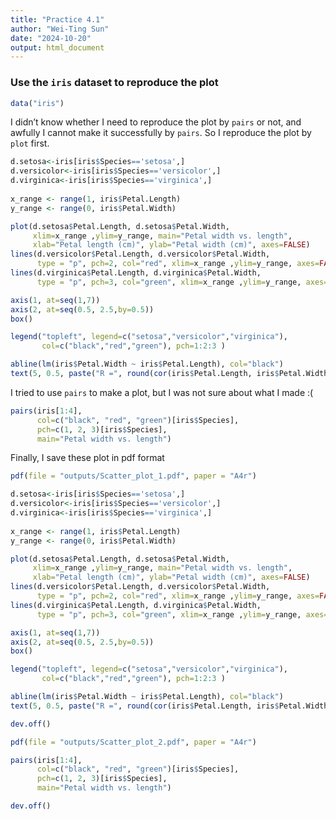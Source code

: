 ```yaml
---
title: "Practice 4.1"
author: "Wei-Ting Sun"
date: "2024-10-20"
output: html_document
---
```

### Use the `iris` dataset to reproduce the plot 
```r
data("iris")
```
I didn't know whether I need to reproduce the plot by `pairs` or not, and awfully I cannot make it successfully by `pairs`. So I reproduce the plot by `plot` first.
```r
d.setosa<-iris[iris$Species=='setosa',]
d.versicolor<-iris[iris$Species=='versicolor',]  
d.virginica<-iris[iris$Species=='virginica',] 
  
x_range <- range(1, iris$Petal.Length)
y_range <- range(0, iris$Petal.Width)

plot(d.setosa$Petal.Length, d.setosa$Petal.Width,
     xlim=x_range ,ylim=y_range, main="Petal width vs. length",
     xlab="Petal length (cm)", ylab="Petal width (cm)", axes=FALSE)
lines(d.versicolor$Petal.Length, d.versicolor$Petal.Width,
      type = "p", pch=2, col="red", xlim=x_range ,ylim=y_range, axes=FALSE, ann=FALSE)
lines(d.virginica$Petal.Length, d.virginica$Petal.Width,
      type = "p", pch=3, col="green", xlim=x_range ,ylim=y_range, axes=FALSE, ann=FALSE)

axis(1, at=seq(1,7))
axis(2, at=seq(0.5, 2.5,by=0.5))
box()

legend("topleft", legend=c("setosa","versicolor","virginica"),
       col=c("black","red","green"), pch=1:2:3 )

abline(lm(iris$Petal.Width ~ iris$Petal.Length), col="black")
text(5, 0.5, paste("R =", round(cor(iris$Petal.Length, iris$Petal.Width), 2)))
```

I tried to use `pairs` to make a plot, but I was not sure about what I made :(
```r
pairs(iris[1:4], 
      col=c("black", "red", "green")[iris$Species], 
      pch=c(1, 2, 3)[iris$Species], 
      main="Petal width vs. length")
```

Finally, I save these plot in pdf format
```r
pdf(file = "outputs/Scatter_plot_1.pdf", paper = "A4r")

d.setosa<-iris[iris$Species=='setosa',]
d.versicolor<-iris[iris$Species=='versicolor',]  
d.virginica<-iris[iris$Species=='virginica',] 
  
x_range <- range(1, iris$Petal.Length)
y_range <- range(0, iris$Petal.Width)

plot(d.setosa$Petal.Length, d.setosa$Petal.Width,
     xlim=x_range ,ylim=y_range, main="Petal width vs. length",
     xlab="Petal length (cm)", ylab="Petal width (cm)", axes=FALSE)
lines(d.versicolor$Petal.Length, d.versicolor$Petal.Width,
      type = "p", pch=2, col="red", xlim=x_range ,ylim=y_range, axes=FALSE, ann=FALSE)
lines(d.virginica$Petal.Length, d.virginica$Petal.Width,
      type = "p", pch=3, col="green", xlim=x_range ,ylim=y_range, axes=FALSE, ann=FALSE)

axis(1, at=seq(1,7))
axis(2, at=seq(0.5, 2.5,by=0.5))
box()

legend("topleft", legend=c("setosa","versicolor","virginica"),
       col=c("black","red","green"), pch=1:2:3 )

abline(lm(iris$Petal.Width ~ iris$Petal.Length), col="black")
text(5, 0.5, paste("R =", round(cor(iris$Petal.Length, iris$Petal.Width), 2)))

dev.off()

pdf(file = "outputs/Scatter_plot_2.pdf", paper = "A4r")

pairs(iris[1:4], 
      col=c("black", "red", "green")[iris$Species], 
      pch=c(1, 2, 3)[iris$Species], 
      main="Petal width vs. length")

dev.off()
```